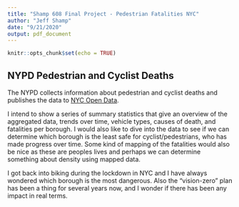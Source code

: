 ```yaml
---
title: "Shamp 608 Final Project - Pedestrian Fatalities NYC"
author: "Jeff Shamp"
date: "9/21/2020"
output: pdf_document
---
```


```r
knitr::opts_chunk$set(echo = TRUE)
```

## NYPD Pedestrian and Cyclist Deaths

The NYPD collects information about pedestrian and cyclist deaths and publishes the data to [NYC Open Data](https://data.cityofnewyork.us/Public-Safety/Motor-Vehicle-Collisions-Crashes/h9gi-nx95).

I intend to show a series of summary statistics that give an overview of the aggregated data, trends over time, vehicle types, causes of death, and fatalities per borough. I would also like to dive into the data to see if we can determine which borough is the least safe for cyclist/pedestrians, who has made progress over time. Some kind of mapping of the fatalities would also be nice as these are peoples lives and perhaps we can determine something about density using mapped data. 

I got back into biking during the lockdown in NYC and I have always wondered which borough is the most dangerous. Also the "vision-zero" plan has been a thing for several years now, and I wonder if there has been any impact in real terms. 